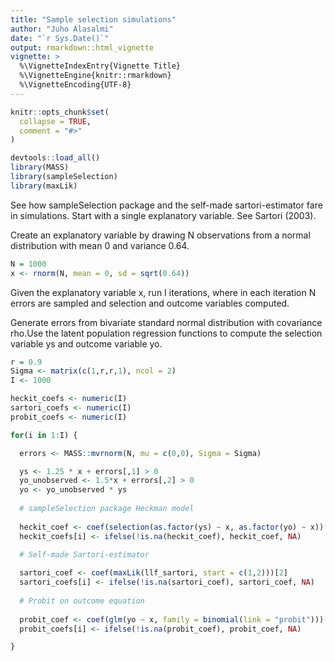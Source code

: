 ```yaml
---
title: "Sample selection simulations"
author: "Juho Alasalmi"
date: "`r Sys.Date()`"
output: rmarkdown::html_vignette
vignette: >
  %\VignetteIndexEntry{Vignette Title}
  %\VignetteEngine{knitr::rmarkdown}
  %\VignetteEncoding{UTF-8}
---
```


```r
knitr::opts_chunk$set(
  collapse = TRUE,
  comment = "#>"
)

devtools::load_all()
library(MASS)
library(sampleSelection)
library(maxLik)

```

See how sampleSelection package and the self-made sartori-estimator fare in simulations. Start with a single explanatory variable. See Sartori (2003).

Create an explanatory variable by drawing N observations from a normal distribution with mean 0 and variance 0.64. 

```r
 
N = 1000
x <- rnorm(N, mean = 0, sd = sqrt(0.64))


```

Given the explanatory variable x, run I iterations, where in each iteration N errors are sampled and selection and outcome variables computed. 

Generate errors from bivariate standard normal distribution with covariance rho.Use the latent population regression functions to compute the selection variable ys and outcome variable yo.

```r

r = 0.9
Sigma <- matrix(c(1,r,r,1), ncol = 2)
I <- 1000

heckit_coefs <- numeric(I)
sartori_coefs <- numeric(I)
probit_coefs <- numeric(I)

for(i in 1:I) {

  errors <- MASS::mvrnorm(N, mu = c(0,0), Sigma = Sigma)

  ys <- 1.25 * x + errors[,1] > 0
  yo_unobserved <- 1.5*x + errors[,2] > 0
  yo <- yo_unobserved * ys
  
  # sampleSelection package Heckman model
  
  heckit_coef <- coef(selection(as.factor(ys) ~ x, as.factor(yo) ~ x))[4]
  heckit_coefs[i] <- ifelse(!is.na(heckit_coef), heckit_coef, NA)

  # Self-made Sartori-estimator
  
  sartori_coef <- coef(maxLik(llf_sartori, start = c(1,2)))[2]
  sartori_coefs[i] <- ifelse(!is.na(sartori_coef), sartori_coef, NA)
  
  # Probit on outcome equation
  
  probit_coef <- coef(glm(yo ~ x, family = binomial(link = "probit")))[2]
  probit_coefs[i] <- ifelse(!is.na(probit_coef), probit_coef, NA)

}

```

